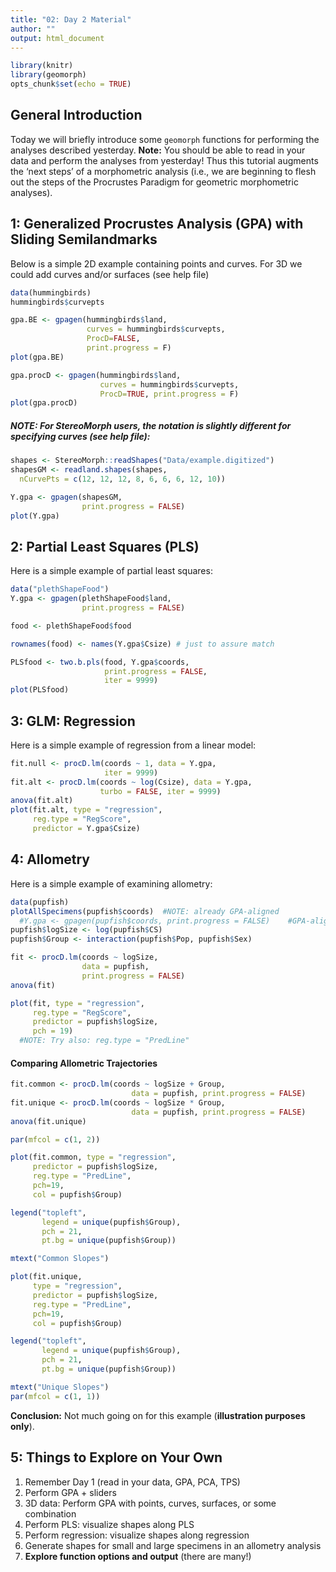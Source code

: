 ```yaml
---
title: "02: Day 2 Material"
author: ""
output: html_document
---
```


```r
library(knitr)
library(geomorph)
opts_chunk$set(echo = TRUE)
```

## General Introduction

Today we will briefly introduce some `geomorph` functions for performing the analyses described yesterday. **Note:** You should be able to read in your data and perform the analyses from yesterday! Thus this tutorial augments the 'next steps' of a morphometric analysis (i.e., we are beginning to flesh out the steps of the Procrustes Paradigm for geometric morphometric analyses).

## 1: Generalized Procrustes Analysis (GPA) with Sliding Semilandmarks

Below is a simple 2D example containing points and curves. For 3D we could add curves and/or surfaces (see help file)

```r
data(hummingbirds)
hummingbirds$curvepts   

gpa.BE <- gpagen(hummingbirds$land, 
                 curves = hummingbirds$curvepts, 
                 ProcD=FALSE, 
                 print.progress = F)
plot(gpa.BE)

gpa.procD <- gpagen(hummingbirds$land, 
                    curves = hummingbirds$curvepts, 
                    ProcD=TRUE, print.progress = F)
plot(gpa.procD)
```

##### NOTE: For StereoMorph users, the notation is slightly different for specifying curves (see help file):

```r
shapes <- StereoMorph::readShapes("Data/example.digitized")
shapesGM <- readland.shapes(shapes, 
  nCurvePts = c(12, 12, 12, 8, 6, 6, 6, 12, 10))

Y.gpa <- gpagen(shapesGM, 
                print.progress = FALSE)
plot(Y.gpa)
```

## 2: Partial Least Squares (PLS)

Here is a simple example of partial least squares: 

```r
data("plethShapeFood")
Y.gpa <- gpagen(plethShapeFood$land,
                print.progress = FALSE)

food <- plethShapeFood$food

rownames(food) <- names(Y.gpa$Csize) # just to assure match

PLSfood <- two.b.pls(food, Y.gpa$coords, 
                     print.progress = FALSE,
                     iter = 9999)
plot(PLSfood)

```

## 3: GLM: Regression

Here is a simple example of regression from a linear model:

```r
fit.null <- procD.lm(coords ~ 1, data = Y.gpa,
                     iter = 9999)
fit.alt <- procD.lm(coords ~ log(Csize), data = Y.gpa,
                    turbo = FALSE, iter = 9999)
anova(fit.alt)
plot(fit.alt, type = "regression", 
     reg.type = "RegScore", 
     predictor = Y.gpa$Csize)
```

## 4: Allometry

Here is a simple example of examining allometry: 

```r
data(pupfish)
plotAllSpecimens(pupfish$coords)  #NOTE: already GPA-aligned
  #Y.gpa <- gpagen(pupfish$coords, print.progress = FALSE)    #GPA-alignment  
pupfish$logSize <- log(pupfish$CS)
pupfish$Group <- interaction(pupfish$Pop, pupfish$Sex)

fit <- procD.lm(coords ~ logSize, 
                data = pupfish, 
                print.progress = FALSE) 
anova(fit)

plot(fit, type = "regression", 
     reg.type = "RegScore", 
     predictor = pupfish$logSize, 
     pch = 19)
  #NOTE: Try also: reg.type = "PredLine"
```
   
#### Comparing Allometric Trajectories

```r
fit.common <- procD.lm(coords ~ logSize + Group, 
                           data = pupfish, print.progress = FALSE) 
fit.unique <- procD.lm(coords ~ logSize * Group, 
                           data = pupfish, print.progress = FALSE)  
anova(fit.unique)

par(mfcol = c(1, 2))

plot(fit.common, type = "regression", 
     predictor = pupfish$logSize, 
     reg.type = "PredLine", 
     pch=19, 
     col = pupfish$Group)

legend("topleft", 
       legend = unique(pupfish$Group), 
       pch = 21, 
       pt.bg = unique(pupfish$Group))

mtext("Common Slopes")

plot(fit.unique, 
     type = "regression", 
     predictor = pupfish$logSize, 
     reg.type = "PredLine", 
     pch=19, 
     col = pupfish$Group)

legend("topleft", 
       legend = unique(pupfish$Group), 
       pch = 21, 
       pt.bg = unique(pupfish$Group))

mtext("Unique Slopes")
par(mfcol = c(1, 1))
```

**Conclusion:** Not much going on for this example (**illustration purposes only**). 

## 5: Things to Explore on Your Own

1. Remember Day 1 (read in your data, GPA, PCA, TPS)
2. Perform GPA + sliders
3. 3D data: Perform GPA with points, curves, surfaces, or some combination
4. Perform PLS: visualize shapes along PLS
5. Perform regression: visualize shapes along regression
6. Generate shapes for small and large specimens in an allometry analysis 
7. **Explore function options and output** (there are many!)

